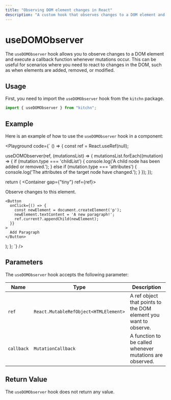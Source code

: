 ```yaml
---
title: "Observing DOM element changes in React"
description: "A custom hook that observes changes to a DOM element and triggers a callback function when mutations occur."
---
```



# useDOMObserver

The `useDOMObserver` hook allows you to observe changes to a DOM element and execute a callback function whenever mutations occur. This can be useful for scenarios where you need to react to changes in the DOM, such as when elements are added, removed, or modified.

## Usage

First, you need to import the `useDOMObserver` hook from the `kitchn` package.

```jsx
import { useDOMObserver } from "kitchn";
```

## Example

Here is an example of how to use the `useDOMObserver` hook in a component:

<Playground
code={`
() => {
  const ref = React.useRef(null);

  useDOMObserver(ref, (mutationsList) => {
    mutationsList.forEach((mutation) => {
      if (mutation.type === 'childList') {
        console.log('A child node has been added or removed.');
      } else if (mutation.type === 'attributes') {
        console.log('The attributes of the target node have changed.');
      }
    });
  });

  return (
  <Container gap={"tiny"} ref={ref}>
    <p>Observe changes to this element.</p>
    
    <Button
      onClick={() => {
        const newElement = document.createElement('p');
        newElement.textContent = 'A new paragraph!';
        ref.current?.appendChild(newElement);
      }}
    >
      Add Paragraph
    </Button>
  </Container>
  );
};
`}
/>

## Parameters

The `useDOMObserver` hook accepts the following parameter:

| Name       | Type                                  | Description
|------------|---------------------------------------|---------------------------------------------------
| `ref`      | `React.MutableRefObject<HTMLElement>` | A ref object that points to the DOM element you want to observe.
| `callback` | `MutationCallback`                    | A function to be called whenever mutations are observed.

## Return Value

The `useDOMObserver` hook does not return any value.
